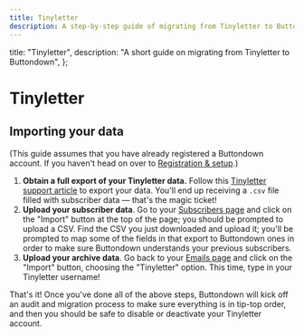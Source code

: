 ```yaml
---
title: Tinyletter
description: A step-by-step guide of migrating from Tinyletter to Buttondown
---
```



  title: "Tinyletter",
  description: "A short guide on migrating from Tinyletter to Buttondown",
};

# Tinyletter

## Importing your data

(This guide assumes that you have already registered a Buttondown account. If you haven't head on over to [Registration & setup](/getting-started/registration-and-setup).)

1. **Obtain a full export of your Tinyletter data.** Follow this [Tinyletter support article](https://tinyletter.zendesk.com/hc/en-us/articles/360005451694-Exporting-subscribers-in-TinyLetter) to export your data. You'll end up receiving a `.csv` file filled with subscriber data — that's the magic ticket!
2. **Upload your subscriber data**. Go to your [Subscribers page](https://buttondown.email/subscribers/import) and click on the "Import" button at the top of the page; you should be prompted to upload a CSV. Find the CSV you just downloaded and upload it; you'll be prompted to map some of the
   fields in that export to Buttondown ones in order to make sure Buttondown understands your previous subscribers.
3. **Upload your archive data**. Go back to your [Emails page](https://buttondown.email/settings) and click on the "Import" button, choosing the "Tinyletter" option. This time, type in your Tinyletter username!

That's it! Once you've done all of the above steps, Buttondown will kick off an audit and migration process to make sure everything is in tip-top order, and then you should be safe to disable or deactivate your Tinyletter account.
